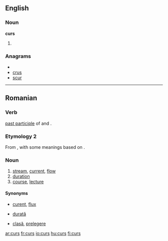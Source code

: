 ==English==

===Noun===
'''curs'''

# {{plural of|[[cur]]}}

===Anagrams===
* {{alphagram|crsu}}
* [[crus#English|crus]]
* [[scur#English|scur]]

----

==Romanian==

===Verb===
[[past participle]] of {{term|curge|lang=ro}} and {{term|cure|lang=ro}}.

===Etymology 2===
From {{etyl|la|ro}} {{term|cursus|lang=la}}, with some meanings based on {{etyl|fr|ro}} {{term|cours|lang=fr}}.

===Noun===
{{ro-noun|n|cursuri}}

# [[stream]], [[current]], [[flow]]
# [[duration]]
# [[course]], [[lecture]]

====Synonyms====
* {{context|stream, current}} [[curent]], [[flux]]
* {{context|duration}} [[durată]]
* {{context|course}} [[clasă]], [[prelegere]]
[[ar:curs]]
[[fr:curs]]
[[io:curs]]
[[hu:curs]]
[[fi:curs]]